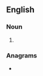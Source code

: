 ==English==

===Noun===
{{head|en|noun form}}

# {{plural of|en|hustle}}

===Anagrams===
* {{anagrams|en|a=ehlsstu|lushest|sleuths}}